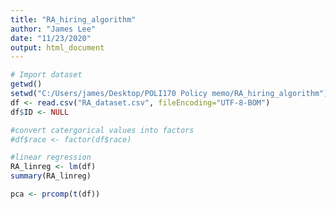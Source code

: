 ```yaml
---
title: "RA_hiring_algorithm"
author: "James Lee"
date: "11/23/2020"
output: html_document
---
```



```r
# Import dataset
getwd()
setwd("C:/Users/james/Desktop/POLI170 Policy memo/RA_hiring_algorithm")
df <- read.csv("RA_dataset.csv", fileEncoding="UTF-8-BOM")
df$ID <- NULL


```

```r
#convert catergorical values into factors
#df$race <- factor(df$race)

```


```r
#linear regression
RA_linreg <- lm(df)
summary(RA_linreg)

pca <- prcomp(t(df))
```


